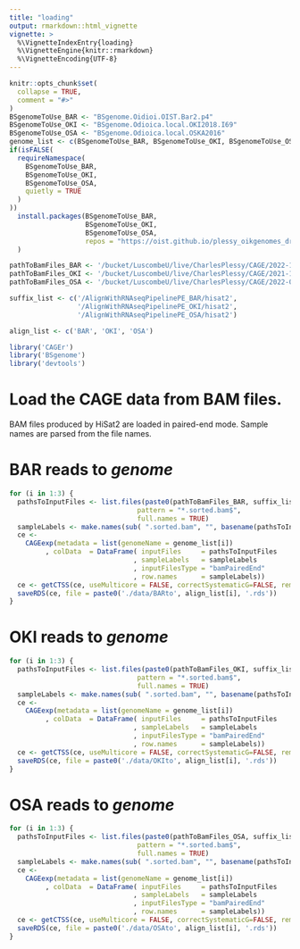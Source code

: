 ```yaml
---
title: "loading"
output: rmarkdown::html_vignette
vignette: >
  %\VignetteIndexEntry{loading}
  %\VignetteEngine{knitr::rmarkdown}
  %\VignetteEncoding{UTF-8}
---
```


```r
knitr::opts_chunk$set(
  collapse = TRUE,
  comment = "#>"
)
BSgenomeToUse_BAR <- "BSgenome.Oidioi.OIST.Bar2.p4"
BSgenomeToUse_OKI <- "BSgenome.Odioica.local.OKI2018.I69"
BSgenomeToUse_OSA <- "BSgenome.Odioica.local.OSKA2016"
genome_list <- c(BSgenomeToUse_BAR, BSgenomeToUse_OKI, BSgenomeToUse_OSA)
if(isFALSE(
  requireNamespace(
    BSgenomeToUse_BAR,
    BSgenomeToUse_OKI,
    BSgenomeToUse_OSA,
    quietly = TRUE
  )
))
  install.packages(BSgenomeToUse_BAR,
                   BSgenomeToUse_OKI,
                   BSgenomeToUse_OSA,
                   repos = "https://oist.github.io/plessy_oikgenomes_drat/"
  )

pathToBamFiles_BAR <- '/bucket/LuscombeU/live/CharlesPlessy/CAGE/2022-11-09_Barcelona_Oik'
pathToBamFiles_OKI <- '/bucket/LuscombeU/live/CharlesPlessy/CAGE/2021-12-17_Okinawa_Oik'
pathToBamFiles_OSA <- '/bucket/LuscombeU/live/CharlesPlessy/CAGE/2022-02-09_Osaka_Oik'

suffix_list <- c('/AlignWithRNAseqPipelinePE_BAR/hisat2',
                 '/AlignWithRNAseqPipelinePE_OKI/hisat2',
                 '/AlignWithRNAseqPipelinePE_OSA/hisat2')

align_list <- c('BAR', 'OKI', 'OSA')
```

```r
library('CAGEr')
library('BSgenome')
library('devtools')
```

# Load the CAGE data from BAM files.


BAM files produced by HiSat2 are loaded in paired-end mode. Sample names are
parsed from the file names.


# BAR reads to *genome*

```r
for (i in 1:3) {
  pathsToInputFiles <- list.files(paste0(pathToBamFiles_BAR, suffix_list[i]),
                                pattern = "*.sorted.bam$",
                                full.names = TRUE)
  sampleLabels <- make.names(sub( ".sorted.bam", "", basename(pathsToInputFiles)))
  ce <-
    CAGEexp(metadata = list(genomeName = genome_list[i])
         , colData  = DataFrame( inputFiles     = pathsToInputFiles
                               , sampleLabels   = sampleLabels
                               , inputFilesType = "bamPairedEnd"
                               , row.names      = sampleLabels))
  ce <- getCTSS(ce, useMulticore = FALSE, correctSystematicG=FALSE, removeFirstG=FALSE)
  saveRDS(ce, file = paste0('./data/BARto', align_list[i], '.rds'))
}
```

# OKI reads to *genome*

```r
for (i in 1:3) {
  pathsToInputFiles <- list.files(paste0(pathToBamFiles_OKI, suffix_list[i]),
                                pattern = "*.sorted.bam$",
                                full.names = TRUE)
  sampleLabels <- make.names(sub( ".sorted.bam", "", basename(pathsToInputFiles)))
  ce <-
    CAGEexp(metadata = list(genomeName = genome_list[i])
         , colData  = DataFrame( inputFiles     = pathsToInputFiles
                               , sampleLabels   = sampleLabels
                               , inputFilesType = "bamPairedEnd"
                               , row.names      = sampleLabels))
  ce <- getCTSS(ce, useMulticore = FALSE, correctSystematicG=FALSE, removeFirstG=FALSE)
  saveRDS(ce, file = paste0('./data/OKIto', align_list[i], '.rds'))
}
```


# OSA reads to *genome*

```r
for (i in 1:3) {
  pathsToInputFiles <- list.files(paste0(pathToBamFiles_OSA, suffix_list[i]),
                                pattern = "*.sorted.bam$",
                                full.names = TRUE)
  sampleLabels <- make.names(sub( ".sorted.bam", "", basename(pathsToInputFiles)))
  ce <-
    CAGEexp(metadata = list(genomeName = genome_list[i])
         , colData  = DataFrame( inputFiles     = pathsToInputFiles
                               , sampleLabels   = sampleLabels
                               , inputFilesType = "bamPairedEnd"
                               , row.names      = sampleLabels))
  ce <- getCTSS(ce, useMulticore = FALSE, correctSystematicG=FALSE, removeFirstG=FALSE)
  saveRDS(ce, file = paste0('./data/OSAto', align_list[i], '.rds'))
}
```
